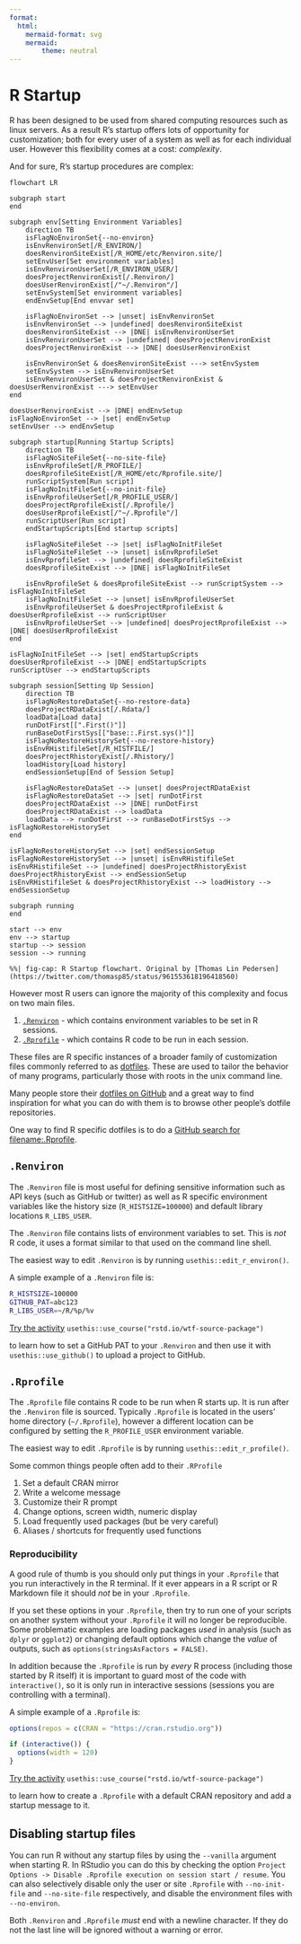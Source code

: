 ```yaml
---
format:
  html:
    mermaid-format: svg
    mermaid:
        theme: neutral
---
```


# R Startup

R has been designed to be used from shared computing resources such as linux
servers. As a result R's startup offers lots of opportunity for customization;
both for every user of a system as well as for each individual user. However
this flexibility comes at a cost: _complexity_.

And for sure, R's startup procedures are complex:

```mermaid
flowchart LR

subgraph start
end

subgraph env[Setting Environment Variables]
    direction TB
    isFlagNoEnvironSet{--no-environ}
    isEnvRenvironSet[/R_ENVIRON/]
    doesRenvironSiteExist[/R_HOME/etc/Renviron.site/]
    setEnvUser[Set environment variables]
    isEnvRenvironUserSet[/R_ENVIRON_USER/]
    doesProjectRenvironExist[/.Renviron/]
    doesUserRenvironExist[/"~/.Renviron"/]
    setEnvSystem[Set environment variables]
    endEnvSetup[End envvar set]

    isFlagNoEnvironSet --> |unset| isEnvRenvironSet
    isEnvRenvironSet --> |undefined| doesRenvironSiteExist
    doesRenvironSiteExist --> |DNE| isEnvRenvironUserSet
    isEnvRenvironUserSet --> |undefined| doesProjectRenvironExist
    doesProjectRenvironExist --> |DNE| doesUserRenvironExist

    isEnvRenvironSet & doesRenvironSiteExist ---> setEnvSystem
    setEnvSystem --> isEnvRenvironUserSet
    isEnvRenvironUserSet & doesProjectRenvironExist & doesUserRenvironExist ---> setEnvUser 
end

doesUserRenvironExist --> |DNE| endEnvSetup
isFlagNoEnvironSet --> |set| endEnvSetup
setEnvUser --> endEnvSetup

subgraph startup[Running Startup Scripts]
    direction TB
    isFlagNoSiteFileSet{--no-site-file}
    isEnvRprofileSet[/R_PROFILE/]
    doesRprofileSiteExist[/R_HOME/etc/Rprofile.site/]
    runScriptSystem[Run script]
    isFlagNoInitFileSet{--no-init-file}
    isEnvRprofileUserSet[/R_PROFILE_USER/]
    doesProjectRprofileExist[/.Rprofile/]
    doesUserRprofileExist[/"~/.Rprofile"/]
    runScriptUser[Run script]
    endStartupScripts[End startup scripts]

    isFlagNoSiteFileSet --> |set| isFlagNoInitFileSet
    isFlagNoSiteFileSet --> |unset| isEnvRprofileSet
    isEnvRprofileSet --> |undefined| doesRprofileSiteExist
    doesRprofileSiteExist --> |DNE| isFlagNoInitFileSet

    isEnvRprofileSet & doesRprofileSiteExist --> runScriptSystem --> isFlagNoInitFileSet
    isFlagNoInitFileSet --> |unset| isEnvRprofileUserSet
    isEnvRprofileUserSet & doesProjectRprofileExist & doesUserRprofileExist --> runScriptUser
    isEnvRprofileUserSet --> |undefined| doesProjectRprofileExist --> |DNE| doesUserRprofileExist
end

isFlagNoInitFileSet --> |set| endStartupScripts
doesUserRprofileExist --> |DNE| endStartupScripts
runScriptUser --> endStartupScripts

subgraph session[Setting Up Session]
    direction TB
    isFlagNoRestoreDataSet{--no-restore-data}
    doesProjectRDataExist[/.Rdata/]
    loadData[Load data]
    runDotFirst[[".First()"]]
    runBaseDotFirstSys[["base::.First.sys()"]]
    isFlagNoRestoreHistorySet{--no-restore-history}
    isEnvRHistifileSet[/R_HISTFILE/]
    doesProjectRhistoryExist[/.Rhistory/]
    loadHistory[Load history]
    endSessionSetup[End of Session Setup]

    isFlagNoRestoreDataSet --> |unset| doesProjectRDataExist
    isFlagNoRestoreDataSet --> |set| runDotFirst
    doesProjectRDataExist --> |DNE| runDotFirst
    doesProjectRDataExist --> loadData
    loadData --> runDotFirst --> runBaseDotFirstSys --> isFlagNoRestoreHistorySet
end

isFlagNoRestoreHistorySet --> |set| endSessionSetup
isFlagNoRestoreHistorySet --> |unset| isEnvRHistifileSet
isEnvRHistifileSet --> |undefined| doesProjectRhistoryExist
doesProjectRhistoryExist --> endSessionSetup
isEnvRHistifileSet & doesProjectRhistoryExist --> loadHistory --> endSessionSetup

subgraph running
end

start --> env
env --> startup
startup --> session
session --> running

%%| fig-cap: R Startup flowchart. Original by [Thomas Lin Pedersen](https://twitter.com/thomasp85/status/961553618196418560)

```

However most R users can ignore the majority of this complexity and focus on two main files.

1. [`.Renviron`](#renviron) - which contains environment variables to be set in R sessions.
2. [`.Rprofile`](#rprofile) - which contains R code to be run in each session.

These files are R specific instances of a broader family of customization files
commonly referred to as [dotfiles](https://www.quora.com/What-are-dotfiles). These are used to tailor the behavior of many programs, particularly those with roots in
the unix command line.

Many people store their [dotfiles on GitHub](https://dotfiles.github.io/) and a
great way to find inspiration for what you can do with them is to browse other
people's dotfile repositories.

One way to find R specific dotfiles is to do a [GitHub search for
filename:.Rprofile](https://github.com/search?q=filename%3A.Rprofile+interactive&type=Code).

## `.Renviron`

The `.Renviron` file is most useful for defining sensitive information such as
API keys (such as GitHub or twitter) as well as R specific environment
variables like the history size (`R_HISTSIZE=100000`) and default library locations `R_LIBS_USER`.

The `.Renviron` file contains lists of environment variables to set. This is
_not_ R code, it uses a format similar to that used on the command line shell.

The easiest way to edit `.Renviron` is by running `usethis::edit_r_environ()`.

A simple example of a `.Renviron` file is:

```.bash
R_HISTSIZE=100000
GITHUB_PAT=abc123
R_LIBS_USER=~/R/%p/%v
```

::: {.callout-note}
[Try the activity](https://raw.githubusercontent.com/rstats-wtf/wtf-startup/master/01_startup_spartan.R) `usethis::use_course("rstd.io/wtf-source-package")`

to learn how to set a GitHub PAT to your `.Renviron` and then use it with `usethis::use_github()` to upload a project to GitHub.
:::

## `.Rprofile`

The `.Rprofile` file contains R code to be run when R starts up. It is run
after the `.Renviron` file is sourced. Typically `.Rprofile` is located in the
users' home directory (`~/.Rprofile`), however a different location can be
configured by setting the `R_PROFILE_USER` environment variable.

The easiest way to edit `.Rprofile` is by running `usethis::edit_r_profile()`.

Some common things people often add to their `.RProfile`

1. Set a default CRAN mirror
3. Write a welcome message
2. Customize their R prompt
4. Change options, screen width, numeric display
5. Load frequently used packages (but be very careful)
6. Aliases / shortcuts for frequently used functions

### Reproducibility

A good rule of thumb is you should only put things in your `.Rprofile` that you
run interactively in the R terminal. If it ever appears in a R script or R
Markdown file it should _not_ be in your `.Rprofile`.

If you set these options in your
`.Rprofile`, then try to run one of your scripts on another system without your
`.Rprofile` it will no longer be reproducible. Some problematic examples are
loading packages _used_ in analysis (such as `dplyr` or `ggplot2`) or
changing default options which change the _value_ of outputs, such as
`options(stringsAsFactors = FALSE)`. 

In addition because the `.Rprofile` is run by _every_ R process (including
those started by R itself) it is important to guard most of the code with
`interactive()`, so it is only run in interactive sessions (sessions you are
controlling with a terminal).

A simple example of a `.Rprofile` is:

```.r
options(repos = c(CRAN = "https://cran.rstudio.org"))

if (interactive()) {
  options(width = 120)
}
```

::: {.callout-note}
[Try the activity](https://raw.githubusercontent.com/rstats-wtf/wtf-startup/master/02_startup_spartan.R) `usethis::use_course("rstd.io/wtf-source-package")`

to learn how to create a `.Rprofile` with a default CRAN repository and add a startup message to it.
:::

## Disabling startup files

You can run R without any startup files by using the `--vanilla` argument when
starting R. In RStudio you can do this by checking the option `Project Options -> Disable .Rprofile execution on
session start / resume`. You can also selectively disable only the user or site
`.Rprofile` with `--no-init-file` and `--no-site-file` respectively, and disable
the environment files with `--no-environ`.

::: {.callout-warning}
Both `.Renviron` and `.Rprofile` _must_ end with a newline character. If they do not the last line will be ignored without a warning or error.
:::
